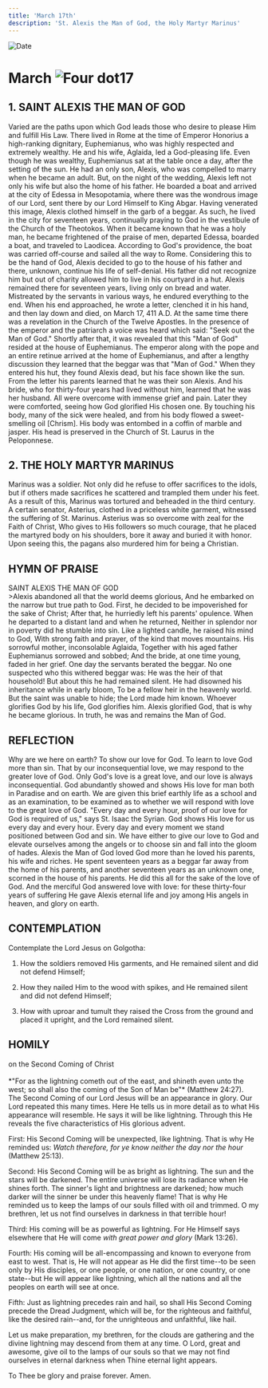 ```yaml
---
title: 'March 17th'
description: 'St. Alexis the Man of God, the Holy Martyr Marinus'
---
```


<RunningHead />
<Image src="/title-imprint.png" height={68} width={50} alt="Date" className="title-imprint"/>

# <div id="date">March <Image className="four-dot" src="/four-dot.png" height={15} width={15} alt="Four dot" />17</div>

## 1. SAINT ALEXIS THE MAN OF GOD

Varied are the paths upon which God leads those who desire to please Him and fulfill His Law. There lived in Rome at the time of Emperor Honorius a high-ranking dignitary, Euphemianus, who was highly respected and extremely wealthy. He and his wife, Aglaida, led a God-pleasing life. Even though he was wealthy, Euphemianus sat at the table once a day, after the setting of the sun. He had an only son, Alexis, who was compelled to marry when he became an adult. But, on the night of the wedding, Alexis left not only his wife but also the home of his father. He boarded a boat and arrived at the city of Edessa in Mesopotamia, where there was the wondrous image of our Lord, sent there by our Lord Himself to King Abgar. Having venerated this image, Alexis clothed himself in the garb of a beggar. As such, he lived in the city for seventeen years, continually praying to God in the vestibule of the Church of the Theotokos. When it became known that he was a holy man, he became frightened of the praise of men, departed Edessa, boarded a boat, and traveled to Laodicea. According to God's providence, the boat was carried off-course and sailed all the way to Rome. Considering this to be the hand of God, Alexis decided to go to the house of his father and there, unknown, continue his life of self-denial. His father did not recognize him but out of charity allowed him to live in his courtyard in a hut. Alexis remained there for seventeen years, living only on bread and water. Mistreated by the servants in various ways, he endured everything to the end. When his end approached, he wrote a letter, clenched it in his hand, and then lay down and died, on March 17, 411 A.D. At the same time there was a revelation in the Church of the Twelve Apostles. In the presence of the emperor and the patriarch a voice was heard which said: "Seek out the Man of God." Shortly after that, it was revealed that this "Man of God" resided at the house of Euphemianus. The emperor along with the pope and an entire retinue arrived at the home of Euphemianus, and after a lengthy discussion they learned that the beggar was that "Man of God." When they entered his hut, they found Alexis dead, but his face shown like the sun. From the letter his parents learned that he was their son Alexis. And his bride, who for thirty-four years had lived without him, learned that he was her husband. All were overcome with immense grief and pain. Later they were comforted, seeing how God glorified His chosen one. By touching his body, many of the sick were healed, and from his body flowed a sweet-smelling oil [Chrism]. His body was entombed in a coffin of marble and jasper. His head is preserved in the Church of St. Laurus in the Peloponnese.

## 2. THE HOLY MARTYR MARINUS

Marinus was a soldier. Not only did he refuse to offer sacrifices to the idols, but if others made sacrifices he scattered and trampled them under his feet. As a result of this, Marinus was tortured and beheaded in the third century. A certain senator, Asterius, clothed in a priceless white garment, witnessed the suffering of St. Marinus. Asterius was so overcome with zeal for the Faith of Christ, Who gives to His followers so much courage, that he placed the martyred body on his shoulders, bore it away and buried it with honor. Upon seeing this, the pagans also murdered him for being a Christian.


## HYMN OF PRAISE
<div style={{textAlign:'center', color:'crimson', fontWeight:'bold'}}>
SAINT ALEXIS THE MAN OF GOD
</div>
>Alexis abandoned all that the world deems glorious,  
And he embarked on the narrow but true path to God.  
First, he decided to be impoverished for the sake of Christ;  
After that, he hurriedly left his parents' opulence.  
When he departed to a distant land and when he returned,  
Neither in splendor nor in poverty did he stumble into sin.  
Like a lighted candle, he raised his mind to God,  
With strong faith and prayer, of the kind that moves mountains.  
His sorrowful mother, inconsolable Aglaida,  
Together with his aged father Euphemianus sorrowed and sobbed;  
And the bride, at one time young, faded in her grief.  
One day the servants berated the beggar.  
No one suspected who this withered beggar was:  
He was the heir of that household!  
But about this he had remained silent.  
He had disowned his inheritance while in early bloom,  
To be a fellow heir in the heavenly world.  
But the saint was unable to hide; the Lord made him known.  
Whoever glorifies God by his life, God glorifies him.  
Alexis glorified God, that is why he became glorious.  
In truth, he was and remains the Man of God.  


## REFLECTION

Why are we here on earth? To show our love for God. To learn to love God more than sin. That by our inconsequential love, we may respond to the greater love of God. Only God's love is a great love, and our love is always inconsequential. God abundantly showed and shows His love for man both in Paradise and on earth. We are given this brief earthly life as a school and as an examination, to be examined as to whether we will respond with love to the great love of God. "Every day and every hour, proof of our love for God is required of us," says St. Isaac the Syrian. God shows His love for us every day and every hour. Every day and every moment we stand positioned between God and sin. We have either to give our love to God and elevate ourselves among the angels or to choose sin and fall into the gloom of hades. Alexis the Man of God loved God more than he loved his parents, his wife and riches. He spent seventeen years as a beggar far away from the home of his parents, and another seventeen years as an unknown one, scorned in the house of his parents. He did this all for the sake of the love of God. And the merciful God answered love with love: for these thirty-four years of suffering He gave Alexis eternal life and joy among His angels in heaven, and glory on earth.


## CONTEMPLATION

Contemplate the Lord Jesus on Golgotha:

1. How the soldiers removed His garments, and He remained silent and did not defend Himself;

2. How they nailed Him to the wood with spikes, and He remained silent and did not defend Himself;

3. How with uproar and tumult they raised the Cross from the ground and placed it upright, and the Lord remained silent.


## HOMILY
<div style={{textAlign:'center', color:'crimson', fontWeight:'bold'}}>
on the Second Coming of Christ
</div><br />
<div style={{textAlign:'right'}}>
*"For as the lightning cometh out of the east, and shineth even unto the west; so shall also the coming of the Son of Man be"* (Matthew 24:27).
</div>
The Second Coming of our Lord Jesus will be an appearance in glory. Our Lord repeated this many times. Here He tells us in more detail as to what His appearance will resemble. He says it will be like lightning. Through this He reveals the five characteristics of His glorious advent.

First: His Second Coming will be unexpected, like lightning. That is why He reminded us: *Watch therefore, for ye know neither the day nor the hour* (Matthew 25:13).

Second: His Second Coming will be as bright as lightning. The sun and the stars will be darkened. The entire universe will lose its radiance when He shines forth. The sinner's light and brightness are darkened; how much darker will the sinner be under this heavenly flame! That is why He reminded us to keep the lamps of our souls filled with oil and trimmed. O my brethren, let us not find ourselves in darkness in that terrible hour!

Third: His coming will be as powerful as lightning. For He Himself says elsewhere that He will come *with great power and glory* (Mark 13:26).

Fourth: His coming will be all-encompassing and known to everyone from east to west. That is, He will not appear as He did the first time--to be seen only by His disciples, or one people, or one nation, or one country, or one state--but He will appear like lightning, which all the nations and all the peoples on earth will see at once.

Fifth: Just as lightning precedes rain and hail, so shall His Second Coming precede the Dread Judgment, which will be, for the righteous and faithful, like the desired rain--and, for the unrighteous and unfaithful, like hail.

Let us make preparation, my brethren, for the clouds are gathering and the divine lightning may descend from them at any time. O Lord, great and awesome, give oil to the lamps of our souls so that we may not find ourselves in eternal darkness when Thine eternal light appears.

To Thee be glory and praise forever. Amen.